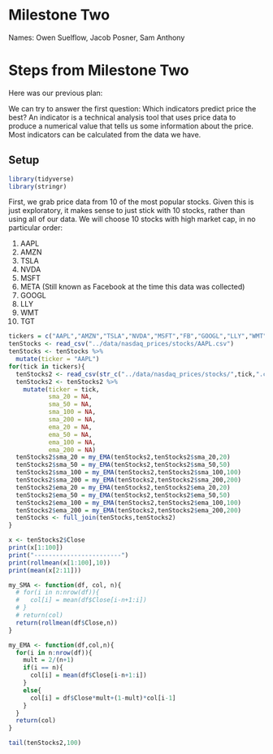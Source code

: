 # Milestone Two
Names: Owen Suelflow, Jacob Posner, Sam Anthony

# Steps from Milestone Two
Here was our previous plan:

We can try to answer the first question: Which indicators predict price the best? An indicator is a technical analysis tool that uses price data to produce a numerical value that tells us some information about the price. Most indicators can be calculated from the data we have.

## Setup

```r
library(tidyverse)
library(stringr)
```

First, we grab price data from 10 of the most popular stocks. Given this is just exploratory, it makes sense to just stick with 10 stocks, rather than using all of our data. We will choose 10 stocks with high market cap, in no particular order:

1. AAPL
2. AMZN
3. TSLA
4. NVDA
5. MSFT
6. META (Still known as Facebook at the time this data was collected)
7. GOOGL
8. LLY
9. WMT
10. TGT


```r
tickers = c("AAPL","AMZN","TSLA","NVDA","MSFT","FB","GOOGL","LLY","WMT","TGT")
tenStocks <- read_csv("../data/nasdaq_prices/stocks/AAPL.csv")
tenStocks <- tenStocks %>% 
  mutate(ticker = "AAPL")
for(tick in tickers){
  tenStocks2 <- read_csv(str_c("../data/nasdaq_prices/stocks/",tick,".csv"))
  tenStocks2 <- tenStocks2 %>% 
    mutate(ticker = tick,
           sma_20 = NA,
           sma_50 = NA,
           sma_100 = NA,
           sma_200 = NA,
           ema_20 = NA,
           ema_50 = NA,
           ema_100 = NA,
           ema_200 = NA)
  tenStocks2$sma_20 = my_EMA(tenStocks2,tenStocks2$sma_20,20)
  tenStocks2$sma_50 = my_EMA(tenStocks2,tenStocks2$sma_50,50)
  tenStocks2$sma_100 = my_EMA(tenStocks2,tenStocks2$sma_100,100)
  tenStocks2$sma_200 = my_EMA(tenStocks2,tenStocks2$sma_200,200)
  tenStocks2$ema_20 = my_EMA(tenStocks2,tenStocks2$ema_20,20)
  tenStocks2$ema_50 = my_EMA(tenStocks2,tenStocks2$ema_50,50)
  tenStocks2$ema_100 = my_EMA(tenStocks2,tenStocks2$ema_100,100)
  tenStocks2$ema_200 = my_EMA(tenStocks2,tenStocks2$ema_200,200)
  tenStocks <- full_join(tenStocks,tenStocks2)
}
```

```r
x <- tenStocks2$Close
print(x[1:100])
print("------------------------")
print(rollmean(x[1:100],10))
print(mean(x[2:11]))
```


```r
my_SMA <- function(df, col, n){
  # for(i in n:nrow(df)){
  #   col[i] = mean(df$Close[i-n+1:i])
  # }
  # return(col)
  return(rollmean(df$Close,n))
}
```

```r
my_EMA <- function(df,col,n){
  for(i in n:nrow(df)){
    mult = 2/(n+1)
    if(i == n){
      col[i] = mean(df$Close[i-n+1:i])
    }
    else{
      col[i] = df$Close*mult+(1-mult)*col[i-1]
    }
  }
  return(col)
}
```

```r
tail(tenStocks2,100)
```

